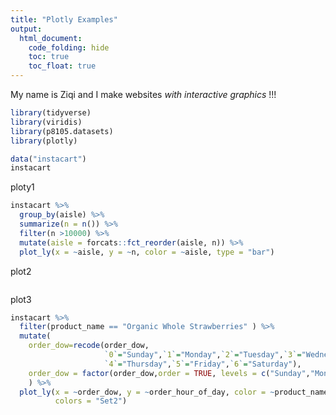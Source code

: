 ```yaml
---
title: "Plotly Examples"
output: 
  html_document:
    code_folding: hide
    toc: true
    toc_float: true
---
```


My name is Ziqi and I make websites _with interactive graphics_ !!!


```r
library(tidyverse)
library(viridis)
library(p8105.datasets)
library(plotly)
```

```r
data("instacart")
instacart
```




ploty1

```r
instacart %>% 
  group_by(aisle) %>% 
  summarize(n = n()) %>% 
  filter(n >10000) %>% 
  mutate(aisle = forcats::fct_reorder(aisle, n)) %>% 
  plot_ly(x = ~aisle, y = ~n, color = ~aisle, type = "bar")
```

plot2
```r



```

plot3



```r
instacart %>% 
  filter(product_name == "Organic Whole Strawberries" ) %>% 
  mutate(
    order_dow=recode(order_dow,
                     `0`="Sunday",`1`="Monday",`2`="Tuesday",`3`="Wednesday",
                     `4`="Thursday",`5`="Friday",`6`="Saturday"),
    order_dow = factor(order_dow,order = TRUE, levels = c("Sunday","Monday","Tuesday","Wednesday","Thursday","Friday","Saturday"))
    ) %>% 
  plot_ly(x = ~order_dow, y = ~order_hour_of_day, color = ~product_name, type = "box",
          colors = "Set2")

```





